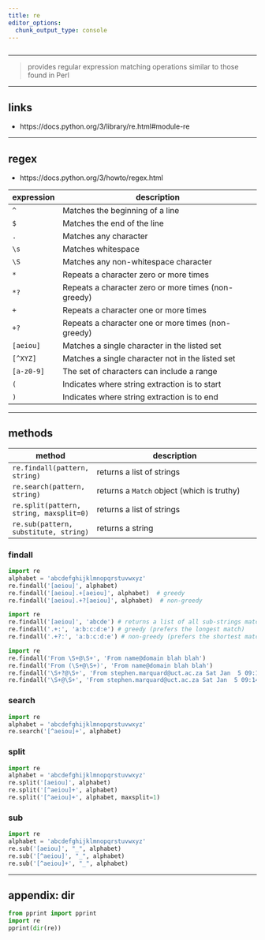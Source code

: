 ```yaml
---
title: re
editor_options: 
  chunk_output_type: console
---
```


```r
```

*********************************************************************

> provides regular expression matching operations similar to those found in Perl

<!-- ********************************************************************* -->

<!-- ## faqs -->

*********************************************************************

## links

* https://docs.python.org/3/library/re.html#module-re

*********************************************************************

## regex

* https://docs.python.org/3/howto/regex.html

expression | description
---------- | ----------
`^` | Matches the beginning of a line
`$` | Matches the end of the line
`.` | Matches any character
`\s` | Matches whitespace
`\S` | Matches any non-whitespace character
`*` | Repeats a character zero or more times
`*?` | Repeats a character zero or more times (non-greedy)
`+` | Repeats a character one or more times
`+?` | Repeats a character one or more times (non-greedy)
`[aeiou]` | Matches a single character in the listed set
`[^XYZ]` | Matches a single character not in the listed set
`[a-z0-9]` | The set of characters can include a range
`(` | Indicates where string extraction is to start
`)` | Indicates where string extraction is to end

*********************************************************************

## methods

method | description
------ | -------------
`re.findall(pattern, string)` | returns a list of strings
`re.search(pattern, string)` | returns a `Match` object (which is truthy)
`re.split(pattern, string, maxsplit=0)` | returns a list of strings
`re.sub(pattern, substitute, string)` | returns a string

### findall

```python
import re
alphabet = 'abcdefghijklmnopqrstuvwxyz'
re.findall('[aeiou]', alphabet)
re.findall('[aeiou].+[aeiou]', alphabet)  # greedy
re.findall('[aeiou].+?[aeiou]', alphabet)  # non-greedy
```

```python
import re
re.findall('[aeiou]', 'abcde') # returns a list of all sub-strings matching the regular expression
re.findall('.+:', 'a:b:c:d:e') # greedy (prefers the longest match)
re.findall('.+?:', 'a:b:c:d:e') # non-greedy (prefers the shortest match)
```

```python
import re
re.findall('From \S+@\S+', 'From name@domain blah blah')
re.findall('From (\S+@\S+)', 'From name@domain blah blah')
re.findall('\S+?@\S+', 'From stephen.marquard@uct.ac.za Sat Jan  5 09:14:16 2008')
re.findall('\S+@\S+', 'From stephen.marquard@uct.ac.za Sat Jan  5 09:14:16 2008')
```

### search

```python
import re
alphabet = 'abcdefghijklmnopqrstuvwxyz'
re.search('[^aeiou]+', alphabet)
```

### split

```python
import re
alphabet = 'abcdefghijklmnopqrstuvwxyz'
re.split('[aeiou]', alphabet)
re.split('[^aeiou]+', alphabet)
re.split('[^aeiou]+', alphabet, maxsplit=1)
```

### sub

```python
import re
alphabet = 'abcdefghijklmnopqrstuvwxyz'
re.sub('[aeiou]', "_", alphabet)
re.sub('[^aeiou]', "_", alphabet)
re.sub('[^aeiou]+', "_", alphabet)
```

*********************************************************************

## appendix: dir

```python
from pprint import pprint
import re
pprint(dir(re))
```